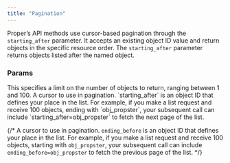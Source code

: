 ```yaml
---
title: "Pagination"
---
```


Proper’s API methods use cursor-based pagination through the `starting_after` parameter. It accepts an existing object ID value and return objects in the specific resource order.
The `starting_after` parameter returns objects listed after the named object.

### Params

<ParamField query="limit" type="number" default={10}>
  This specifies a limit on the number of objects to return, ranging between 1 and 100.
</ParamField>

<ParamField query="starting_after" type="string">
  A cursor to use in pagination. `starting_after` is an object ID that defines your place in the list. For example, if you make a list request and receive 100 objects, ending with `obj_propster`, your subsequent call can include `starting_after=obj_propster` to fetch the next page of the list.
</ParamField>

{/* <ParamField query="ending_before" type="string">
  A cursor to use in pagination. `ending_before` is an object ID that defines your place in the list. For example, if you make a list request and receive 100 objects, starting with `obj_propster`, your subsequent call can include `ending_before=obj_propster` to fetch the previous page of the list.
</ParamField> */}
